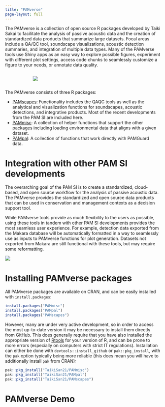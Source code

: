 ```yaml
---
title: "PAMverse"
page-layout: full
---
```


The PAMverse is a collection of open source R packages developed by Taiki Sakai to facilitate the analysis of passive acoustic data and the creation of standardized data products that summarize large datasets. Focal areas include a QA/QC tool, soundscape visualizations, acoustic detection summaries, and integration of multiple data types. Many of the PAMverse tools use Shiny apps as an easy way to explore possible figures, experiment with different plot settings, access code chunks to seamlessly customize a figure to your needs, or annotate data quality. 

::::: columns
::: {.column width="15%"}

:::
::: {.column width="70%"}
![](content/images/Index/PAMverse.triangle.png)
:::
::: {.column width="15%"}

:::
:::::


The PAMverse consists of three R packages: 

  * [PAMscapes](https://github.com/TaikiSan21/PAMscapes): Functionality includes the QAQC tools as well as the analytical and visualization functions for soundscapes, acoustic detections, and integrative products. Most of the recent developments from the PAM SI are included here. 
  * [PAMmisc](https://github.com/TaikiSan21/PAMmisc): A collection of helper functions that support the other packages including loading environmental data that aligns with a given dataset. 
  * [PAMpal](https://github.com/TaikiSan21/PAMpal): A collection of functions that work directly with PAMGuard data.

# Integration with other PAM SI developments
The overarching goal of the PAM SI is to create a standardized, cloud-based, and open source workflow for the analysis of passive acoustic data. The PAMverse provides the standardized and open source data products that can be used in conservation and management contexts as a decision support tool. 

While PAMverse tools provide as much flexibility to the users as possible, using these tools in tandem with other PAM SI developments provides the most seamless user experience. For example, detection data exported from the Makara database will be automatically formatted in a way to seamlessly use as inputs to PAMverse functions for plot generation. Datasets not exported from Makara are still functional with these tools, but may require some reformatting. 

![](content/images/Index/Cloud.analysis.png)

# Installing PAMverse packages
All PAMverse packages are available on CRAN, and can be easily installed with `install.packages`:
```r
install.packages("PAMmisc")
install.packages("PAMpal")
install.packages("PAMscapes")
```
However, many are under very active development, so in order to access the most up-to-date version it may be necessary to install them directly from GitHub. This does generally require that you have also installed the appropriate version of [Rtools](https://cran.r-project.org/bin/windows/Rtools/) for your version of R, and can be prone to more errors (especially on computers with strict IT regulations). Installation can either be done with `devtools::install_github` or `pak::pkg_install`, with the `pak` option typically being more reliable (this does mean you will have to additionally install `pak` from CRAN):
```r
pak::pkg_install("TaikiSan21/PAMmisc")
pak::pkg_install("TaikiSan21/PAMpal")
pak::pkg_install("TaikiSan21/PAMscapes")
```

# PAMverse Demo